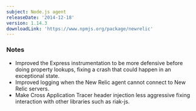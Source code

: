 ```yaml
---
subject: Node.js agent
releaseDate: '2014-12-18'
version: 1.14.3
downloadLink: 'https://www.npmjs.org/package/newrelic'
---
```


### Notes

* Improved the Express instrumentation to be more defensive before doing property lookups, fixing a crash that could happen in an exceptional state.
* Improved logging when the New Relic agent cannot connect to New Relic servers.
* Make Cross Application Tracer header injection less aggressive fixing interaction with other libraries such as riak-js.
